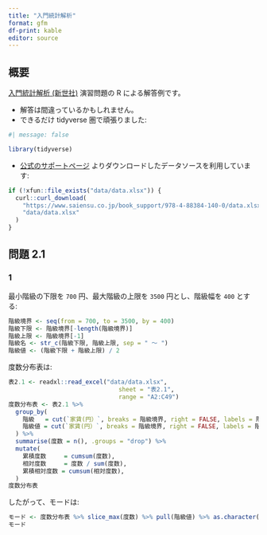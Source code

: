 ```yaml
---
title: "入門統計解析"
format: gfm
df-print: kable
editor: source
---
```


## 概要

[入門統計解析 (新世社)](https://www.saiensu.co.jp/search/?isbn=978-4-88384-140-0&y=2009) 演習問題の R による解答例です。

- 解答は間違っているかもしれません。
- できるだけ tidyverse 圏で頑張りました:

```r
#| message: false

library(tidyverse)
```

- [公式のサポートページ](https://www.saiensu.co.jp/search/?isbn=978-4-88384-140-0&y=2009#support) よりダウンロードしたデータソースを利用しています:

```r
if (!xfun::file_exists("data/data.xlsx")) {
  curl::curl_download(
    "https://www.saiensu.co.jp/book_support/978-4-88384-140-0/data.xlsx",
    "data/data.xlsx"
  )
}
```


## 問題 2.1

### 1

最小階級の下限を `700` 円、最大階級の上限を `3500` 円とし、階級幅を `400` とする:

```r
階級境界 <- seq(from = 700, to = 3500, by = 400)
階級下限 <- 階級境界[-length(階級境界)]
階級上限 <- 階級境界[-1]
階級名 <- str_c(階級下限, 階級上限, sep = " ～ ")
階級値 <- (階級下限 + 階級上限) / 2
```

度数分布表は:

```r
表2.1 <- readxl::read_excel("data/data.xlsx",
                               sheet = "表2.1",
                               range = "A2:C49")
度数分布表 <- 表2.1 %>% 
  group_by(
    階級   = cut(`家賃(円）`, breaks = 階級境界, right = FALSE, labels = 階級名),
    階級値 = cut(`家賃(円）`, breaks = 階級境界, right = FALSE, labels = 階級値),
  ) %>% 
  summarise(度数 = n(), .groups = "drop") %>% 
  mutate(
    累積度数     = cumsum(度数),
    相対度数     = 度数 / sum(度数),
    累積相対度数 = cumsum(相対度数),
  )
度数分布表
```

したがって、モードは:

```r
モード <- 度数分布表 %>% slice_max(度数) %>% pull(階級値) %>% as.character() %>% as.integer()
モード
```